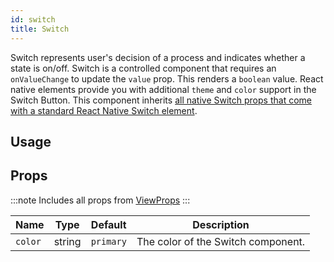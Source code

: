 ```yaml
---
id: switch
title: Switch
---
```



Switch represents user's decision of a process and indicates whether a state is on/off.
Switch is a controlled component that requires an `onValueChange` to update the `value` prop.
This renders a `boolean` value. React native elements provide you with additional `theme` and `color` support in the Switch Button.
This component inherits [all native Switch props that come with a standard React Native Switch element](https://reactnative.dev/docs/switch.html).

## Usage

<Usage />

## Props

:::note
Includes all props from [ViewProps](https://reactnative.dev/docs/view#props)
:::

<div class='table-responsive'>

| Name    | Type   | Default   | Description                        |
| ------- | ------ | --------- | ---------------------------------- |
| `color` | string | `primary` | The color of the Switch component. |

</div>

